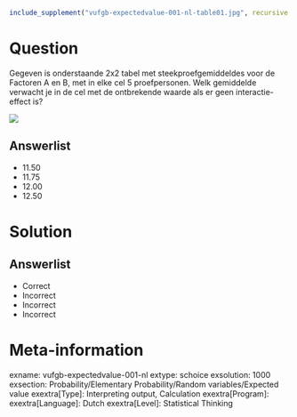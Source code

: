 ```r
include_supplement("vufgb-expectedvalue-001-nl-table01.jpg", recursive = TRUE)
```

Question
========

Gegeven is onderstaande 2x2 tabel met steekproefgemiddeldes voor de Factoren A en B, met in elke cel 5 proefpersonen. Welk gemiddelde verwacht je in de cel met de ontbrekende waarde als er geen interactie-effect is?

![](vufgb-expectedvalue-001-nl-table01.jpg)
  
Answerlist
----------
* 11.50
* 11.75
* 12.00
* 12.50


Solution
========

Answerlist
----------
* Correct
* Incorrect
* Incorrect
* Incorrect

Meta-information
================
exname: vufgb-expectedvalue-001-nl
extype: schoice
exsolution: 1000
exsection: Probability/Elementary Probability/Random variables/Expected value
exextra[Type]: Interpreting output, Calculation
exextra[Program]: 
exextra[Language]: Dutch
exextra[Level]: Statistical Thinking
